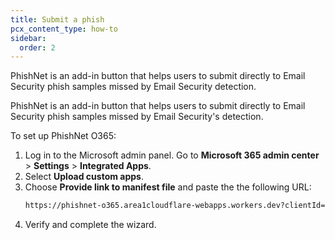 ```yaml
---
title: Submit a phish
pcx_content_type: how-to
sidebar:
  order: 2
---
```


PhishNet is an add-in button that helps users to submit directly to Email Security phish samples missed by Email Security detection. 

PhishNet is an add-in button that helps users to submit directly to Email Security <GlossaryTooltip term="phishing">phish</GlossaryTooltip> samples missed by Email Security's detection. 

To set up PhishNet O365:

1. Log in to the Microsoft admin panel. Go to **Microsoft 365 admin center** > **Settings** > **Integrated Apps**.
2. Select **Upload custom apps**.
3. Choose **Provide link to manifest file** and paste the the following URL:
    ```txt
    https://phishnet-o365.area1cloudflare-webapps.workers.dev?clientId=ODcxNDA0MjMyNDM3NTA4NjQwNDk1Mzc3MDIxNzE0OTcxNTg0Njk5NDEyOTE2NDU5ODQyNjU5NzYzNjYyNDQ3NjEwMzIxODEyMDk1NQ
    ```
4. Verify and complete the wizard.
